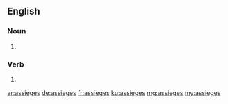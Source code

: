 ==English==

===Noun===
{{head|en|plural}}

# {{plural of|assiege|lang=en}}

===Verb===
{{head|en}}
# {{en-third-person singular of|assiege}}

[[ar:assieges]]
[[de:assieges]]
[[fr:assieges]]
[[ku:assieges]]
[[mg:assieges]]
[[my:assieges]]
